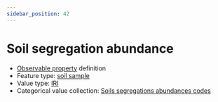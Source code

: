 ```yaml
---
sidebar_position: 42
---
```



# Soil segregation abundance

- [Observable property](/viewers/dawe-vocabs?uri=https://linked.data.gov.au/def/nrm/b23d0935-6d2c-4657-a416-1e9f61761bad) definition
- Feature type: [soil sample](http://linked.data.gov.au/def/tern-cv/06461021-a6c2-4175-9651-23653c2b9116)
- Value type: [IRI](https://w3id.org/tern/ontologies/tern/IRI)
- Categorical value collection: [Soils segregations abundances codes](/viewers/dawe-vocabs?uri=https://linked.data.gov.au/def/nrm/9b4820fb-6ee1-439c-8972-f642b9a7b5f8)

<Example
  protocolModule="soil-pit-characterization"
  observableProperty="https://linked.data.gov.au/def/nrm/b23d0935-6d2c-4657-a416-1e9f61761bad"
/>
